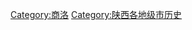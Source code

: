 {{Catnav|頁面分類|各種主題的頁面分類|依中国各省来作的分类|中国各地历史|陕西历史}}

[[Category:商洛|Category:商洛]]
[[Category:陕西各地级市历史|Category:陕西各地级市历史]]